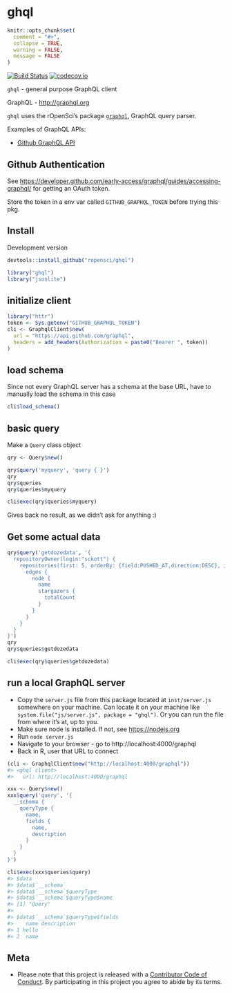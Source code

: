ghql
====

```r
knitr::opts_chunk$set(
  comment = "#>",
  collapse = TRUE,
  warning = FALSE,
  message = FALSE
)
```

[![Build Status](https://travis-ci.org/ropensci/ghql.svg?branch=master)](https://travis-ci.org/ropensci/ghql)
[![codecov.io](https://codecov.io/github/ropensci/ghql/coverage.svg?branch=master)](https://codecov.io/github/ropensci/ghql?branch=master)

`ghql` - general purpose GraphQL client

GraphQL - <http://graphql.org>

`ghql` uses the rOpenSci's package [`graphql`](https://github.com/ropensci/graphql/), GraphQL query parser.

Examples of GraphQL APIs:

* [Github GraphQL API](https://developer.github.com/early-access/graphql/)

## Github Authentication

See <https://developer.github.com/early-access/graphql/guides/accessing-graphql/> for getting an OAuth token.

Store the token in a env var called `GITHUB_GRAPHQL_TOKEN`
before trying this pkg.

## Install

Development version

```r
devtools::install_github("ropensci/ghql")
```

```r
library("ghql")
library("jsonlite")
```

## initialize client

```r
library("httr")
token <- Sys.getenv("GITHUB_GRAPHQL_TOKEN")
cli <- GraphqlClient$new(
  url = "https://api.github.com/graphql",
  headers = add_headers(Authorization = paste0("Bearer ", token))
)
```

## load schema

Since not every GraphQL server has a schema at the base URL, have to manually
load the schema in this case

```r
cli$load_schema()
```


## basic query

Make a `Query` class object

```r
qry <- Query$new()
```

```r
qry$query('myquery', 'query { }')
qry
qry$queries
qry$queries$myquery
```

```r
cli$exec(qry$queries$myquery)
```

Gives back no result, as we didn't ask for anything :)


## Get some actual data

```r
qry$query('getdozedata', '{
  repositoryOwner(login:"sckott") {
    repositories(first: 5, orderBy: {field:PUSHED_AT,direction:DESC}, isFork:false) {
      edges {
        node {
          name
          stargazers {
            totalCount
          }
        }
      }
    }
  }
}')
qry
qry$queries$getdozedata
```

```r
cli$exec(qry$queries$getdozedata)
```

## run a local GraphQL server

* Copy the `server.js` file from this package located at `inst/server.js` somewhere on your machine. Can locate it on your machine like `system.file("js/server.js", package = "ghql")`. Or you can run the file from where it's at, up to you.
* Make sure node is installed. If not, see <https://nodejs.org>
* Run `node server.js`
* Navigate to your browser - go to http://localhost:4000/graphql
* Back in R, user that URL to connect

```r
(cli <- GraphqlClient$new("http://localhost:4000/graphql"))
#> <ghql client>
#>   url: http://localhost:4000/graphql
```

```r
xxx <- Query$new()
xxx$query('query', '{
  __schema {
    queryType {
      name, 
      fields {
        name,
        description
      }
    }
  }
}')
```


```r
cli$exec(xxx$queries$query)
#> $data
#> $data$`__schema`
#> $data$`__schema`$queryType
#> $data$`__schema`$queryType$name
#> [1] "Query"
#> 
#> $data$`__schema`$queryType$fields
#>    name description
#> 1 hello            
#> 2  name 
```

## Meta

* Please note that this project is released with a [Contributor Code of Conduct](CODE_OF_CONDUCT.md). By participating in this project you agree to abide by its terms.
